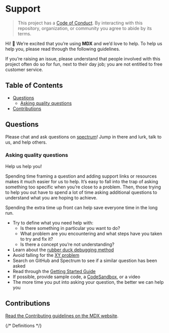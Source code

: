 # Support

> This project has a [Code of Conduct][coc].
> By interacting with this repository, organization, or community you agree to
> abide by its terms.

Hi! 👋
We’re excited that you’re using **MDX** and we’d love to help.
To help us help you, please read through the following guidelines.

If you’re raising an issue, please understand that people involved with this
project often do so for fun, next to their day job; you are not entitled to
free customer service.

## Table of Contents

- [Questions](#questions)
  - [Asking quality questions](#asking-quality-questions)
- [Contributions](#contributions)

## Questions

Please chat and ask questions on [spectrum][chat]!
Jump in there and lurk, talk to us, and help others.

### Asking quality questions

Help us help you!

Spending time framing a question and adding support links or resources makes it
much easier for us to help. It’s easy to fall into the trap of asking something too
specific when you’re close to a problem. Then, those trying to help you out have
to spend a lot of time asking additional questions to understand what you are
hoping to achieve.

Spending the extra time up front can help save everyone time in the long run.

- Try to define what you need help with:
  - Is there something in particular you want to do?
  - What problem are you encountering and what steps have you taken to try and fix it?
  - Is there a concept you’re not understanding?
- Learn about the [rubber duck debugging method][rubberduck]
- Avoid falling for the [XY problem][xy]
- Search on GitHub and Spectrum to see if a similar question has been asked
- Read through the [Getting Started Guide](https://mdxjs.com/getting-started)
- If possible, provide sample code, a [CodeSandbox](https://codesandbox.io), or a video
- The more time you put into asking your question, the better we can help you

## Contributions

[Read the Contributing guidelines on the MDX website][contributing].

{/* Definitions */}

[coc]: https://github.com/mdx-js/.github/blob/master/code-of-conduct.md
[rubberduck]: https://rubberduckdebugging.com
[xy]: https://meta.stackexchange.com/questions/66377/what-is-the-xy-problem/66378#66378
[chat]: https://spectrum.chat/mdx
[contributing]: https://mdxjs.com/contributing

